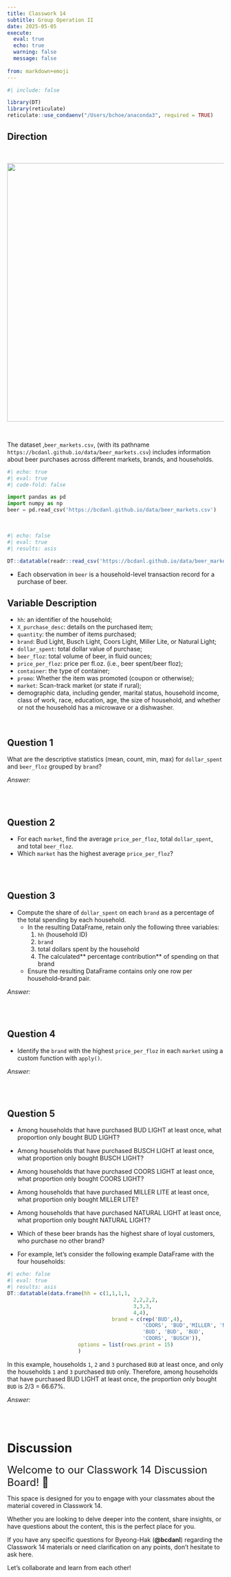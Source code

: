```yaml
---
title: Classwork 14
subtitle: Group Operation II
date: 2025-05-05
execute: 
  eval: true
  echo: true
  warning: false
  message: false
  
from: markdown+emoji
---
```


```r
#| include: false

library(DT)
library(reticulate)
reticulate::use_condaenv("/Users/bchoe/anaconda3", required = TRUE)
```



## Direction

<br>

<p align="center">
  <img src="https://bcdanl.github.io/lec_figs/beer_markets_brand.png" width="600px">
</p>

<br>

The dataset ,`beer_markets.csv`, (with its pathname `https://bcdanl.github.io/data/beer_markets.csv`) includes information about beer purchases across different markets, brands, and households.


```python
#| echo: true
#| eval: true
#| code-fold: false

import pandas as pd
import numpy as np
beer = pd.read_csv('https://bcdanl.github.io/data/beer_markets.csv')
```

<br>

```r
#| echo: false
#| eval: true
#| results: asis

DT::datatable(readr::read_csv('https://bcdanl.github.io/data/beer_markets.csv'))
```

- Each observation in `beer` is a household-level transaction record for a purchase of beer.

## Variable Description

- `hh`: an identifier of the household;
- `X_purchase_desc`: details on the purchased item;
- `quantity`: the number of items purchased;
- `brand`: Bud Light, Busch Light, Coors Light, Miller Lite, or Natural Light;
- `dollar_spent`: total dollar value of purchase;
- `beer_floz`: total volume of beer, in fluid ounces;
- `price_per_floz`: price per fl.oz. (i.e., beer spent/beer floz);
- `container`: the type of container;
- `promo`: Whether the item was promoted (coupon or otherwise);
- `market`: Scan-track market (or state if rural);
- demographic data, including gender, marital status, household income, class of work, race, education, age, the size of household, and whether or not the household has a microwave or a dishwasher.

<br>

## Question 1
What are the descriptive statistics (mean, count, min, max) for `dollar_spent` and `beer_floz` grouped by `brand`?

*Answer:*

<br><br>

## Question 2
- For each `market`, find the average `price_per_floz`, total `dollar_spent`, and total `beer_floz`. 
- Which `market` has the highest average `price_per_floz`?


<br><br>

## Question 3 
- Compute the share of `dollar_spent` on each `brand` as a percentage of the total spending by each household.
	-	In the resulting DataFrame, retain only the following three variables:
    	1.	`hh` (household ID)
    	2.	`brand`
    	3. total dollars spent by the household
    	4.	The calculated** percentage contribution** of spending on that brand
	-	Ensure the resulting DataFrame contains only one row per household–brand pair.


*Answer:*


<br><br>

## Question 4 
- Identify the `brand` with the highest `price_per_floz` in each `market` using a custom function with `apply()`. 

*Answer:*


<br><br>


## Question 5 
- Among households that have purchased BUD LIGHT at least once, what proportion only bought BUD LIGHT?
- Among households that have purchased BUSCH LIGHT at least once, what proportion only bought BUSCH LIGHT?
- Among households that have purchased COORS LIGHT at least once, what proportion only bought COORS LIGHT?
- Among households that have purchased MILLER LITE at least once, what proportion only bought MILLER LITE?
- Among households that have purchased NATURAL LIGHT at least once, what proportion only bought NATURAL LIGHT?
- Which of these beer brands has the highest share of loyal customers, who purchase no other brand?

- For example, let's consider the following example DataFrame with the four households:
```r
#| echo: false
#| eval: true
#| results: asis
DT::datatable(data.frame(hh = c(1,1,1,1,
                                         2,2,2,2,
                                         3,3,3,
                                         4,4),
                                  brand = c(rep('BUD',4),
                                            'COORS', 'BUD','MILLER', 'NATURAL',
                                            'BUD', 'BUD', 'BUD',
                                            'COORS', 'BUSCH')),
                       options = list(rows.print = 15)
                       )
```

In this example, households `1`, `2` and `3` purchased `BUD` at least once, and only the households `1` and `3` purchased `BUD` only. Therefore, among households that have purchased BUD LIGHT at least once, the proportion only bought `BUD` is 2/3 = 66.67%.


*Answer:*



<br><br>



# Discussion


<font size = "5">Welcome to our Classwork 14 Discussion Board! 👋 </font>


This space is designed for you to engage with your classmates about the material covered in Classwork 14.

Whether you are looking to delve deeper into the content, share insights, or have questions about the content, this is the perfect place for you.

If you have any specific questions for Byeong-Hak (**@bcdanl**) regarding the Classwork 14 materials or need clarification on any points, don't hesitate to ask here. 

Let's collaborate and learn from each other!

